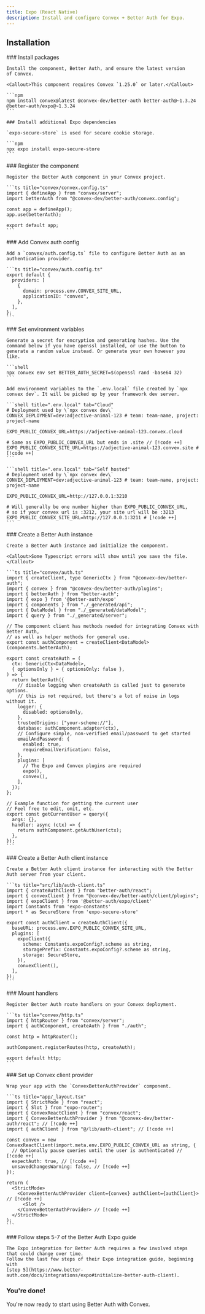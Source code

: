 ```yaml
---
title: Expo (React Native)
description: Install and configure Convex + Better Auth for Expo.
---
```


## Installation

<div className="fd-steps">

  <div className="fd-step">
    ### Install packages

    Install the component, Better Auth, and ensure the latest version
    of Convex.

    <Callout>This component requires Convex `1.25.0` or later.</Callout>

    ```npm
    npm install convex@latest @convex-dev/better-auth better-auth@~1.3.24 @better-auth/expo@~1.3.24
    ```

  </div>

  <div className="fd-step">

    ### Install additional Expo dependencies

    `expo-secure-store` is used for secure cookie storage.

    ```npm
    npx expo install expo-secure-store
    ```

  </div>

  <div className="fd-step">
    ### Register the component

    Register the Better Auth component in your Convex project.

    ```ts title="convex/convex.config.ts"
    import { defineApp } from "convex/server";
    import betterAuth from "@convex-dev/better-auth/convex.config";

    const app = defineApp();
    app.use(betterAuth);

    export default app;
    ```

  </div>

  <div className="fd-step">
    ### Add Convex auth config

    Add a `convex/auth.config.ts` file to configure Better Auth as an authentication provider.

    ```ts title="convex/auth.config.ts"
    export default {
      providers: [
        {
          domain: process.env.CONVEX_SITE_URL,
          applicationID: "convex",
        },
      ],
    };
    ```

  </div>

  <div className="fd-step">
    ### Set environment variables

    Generate a secret for encryption and generating hashes. Use the command below if you have openssl installed, or use the button to generate a random value instead. Or generate your own however you like.

    ```shell
    npx convex env set BETTER_AUTH_SECRET=$(openssl rand -base64 32)
    ```

    Add environment variables to the `.env.local` file created by `npx convex dev`. It will be picked up by your framework dev server.

    ```shell title=".env.local" tab="Cloud"
    # Deployment used by \`npx convex dev\`
    CONVEX_DEPLOYMENT=dev:adjective-animal-123 # team: team-name, project: project-name

    EXPO_PUBLIC_CONVEX_URL=https://adjective-animal-123.convex.cloud

    # Same as EXPO_PUBLIC_CONVEX_URL but ends in .site // [!code ++]
    EXPO_PUBLIC_CONVEX_SITE_URL=https://adjective-animal-123.convex.site # [!code ++]
    ```

    ```shell title=".env.local" tab="Self hosted"
    # Deployment used by \`npx convex dev\`
    CONVEX_DEPLOYMENT=dev:adjective-animal-123 # team: team-name, project: project-name

    EXPO_PUBLIC_CONVEX_URL=http://127.0.0.1:3210

    # Will generally be one number higher than EXPO_PUBLIC_CONVEX_URL,
    # so if your convex url is :3212, your site url will be :3213
    EXPO_PUBLIC_CONVEX_SITE_URL=http://127.0.0.1:3211 # [!code ++]
    ```

  </div>

  <div className="fd-step">
    ### Create a Better Auth instance

    Create a Better Auth instance and initialize the component.

    <Callout>Some Typescript errors will show until you save the file.</Callout>

    ```ts title="convex/auth.ts"
    import { createClient, type GenericCtx } from "@convex-dev/better-auth";
    import { convex } from "@convex-dev/better-auth/plugins";
    import { betterAuth } from "better-auth";
    import { expo } from '@better-auth/expo'
    import { components } from "./_generated/api";
    import { DataModel } from "./_generated/dataModel";
    import { query } from "./_generated/server";

    // The component client has methods needed for integrating Convex with Better Auth,
    // as well as helper methods for general use.
    export const authComponent = createClient<DataModel>(components.betterAuth);

    export const createAuth = (
      ctx: GenericCtx<DataModel>,
      { optionsOnly } = { optionsOnly: false },
    ) => {
      return betterAuth({
        // disable logging when createAuth is called just to generate options.
        // this is not required, but there's a lot of noise in logs without it.
        logger: {
          disabled: optionsOnly,
        },
        trustedOrigins: ["your-scheme://"],
        database: authComponent.adapter(ctx),
        // Configure simple, non-verified email/password to get started
        emailAndPassword: {
          enabled: true,
          requireEmailVerification: false,
        },
        plugins: [
          // The Expo and Convex plugins are required
          expo(),
          convex(),
        ],
      });
    };

    // Example function for getting the current user
    // Feel free to edit, omit, etc.
    export const getCurrentUser = query({
      args: {},
      handler: async (ctx) => {
        return authComponent.getAuthUser(ctx);
      },
    });
    ```

  </div>

  <div className="fd-step">
    ### Create a Better Auth client instance

    Create a Better Auth client instance for interacting with the Better Auth server from your client.

    ```ts title="src/lib/auth-client.ts"
    import { createAuthClient } from "better-auth/react";
    import { convexClient } from "@convex-dev/better-auth/client/plugins";
    import { expoClient } from '@better-auth/expo/client'
    import Constants from 'expo-constants'
    import * as SecureStore from 'expo-secure-store'

    export const authClient = createAuthClient({
      baseURL: process.env.EXPO_PUBLIC_CONVEX_SITE_URL,
      plugins: [
        expoClient({
          scheme: Constants.expoConfig?.scheme as string,
          storagePrefix: Constants.expoConfig?.scheme as string,
          storage: SecureStore,
        }),
        convexClient(),
      ],
    });
    ```

  </div>

  <div className="fd-step">
    ### Mount handlers

    Register Better Auth route handlers on your Convex deployment.

    ```ts title="convex/http.ts"
    import { httpRouter } from "convex/server";
    import { authComponent, createAuth } from "./auth";

    const http = httpRouter();

    authComponent.registerRoutes(http, createAuth);

    export default http;
    ```

  </div>

  <div className="fd-step">
    ### Set up Convex client provider

    Wrap your app with the `ConvexBetterAuthProvider` component.

    ```ts title="app/_layout.tsx"
    import { StrictMode } from "react";
    import { Slot } from "expo-router";
    import { ConvexReactClient } from "convex/react";
    import { ConvexBetterAuthProvider } from "@convex-dev/better-auth/react"; // [!code ++]
    import { authClient } from "@/lib/auth-client"; // [!code ++]

    const convex = new ConvexReactClient(import.meta.env.EXPO_PUBLIC_CONVEX_URL as string, {
      // Optionally pause queries until the user is authenticated // [!code ++]
      expectAuth: true, // [!code ++]
      unsavedChangesWarning: false, // [!code ++]
    });

    return (
      <StrictMode>
        <ConvexBetterAuthProvider client={convex} authClient={authClient}> // [!code ++]
          <Slot />
        </ConvexBetterAuthProvider> // [!code ++]
      </StrictMode>
    );
    ```

  </div>

  <div className="fd-step">
    ### Follow steps 5-7 of the Better Auth Expo guide

    The Expo integration for Better Auth requires a few involved steps that could change over time.
    Follow the last few steps of their Expo integration guide, beginning with
    [step 5](https://www.better-auth.com/docs/integrations/expo#initialize-better-auth-client).

  </div>

</div>

### You're done!

You're now ready to start using Better Auth with Convex.
